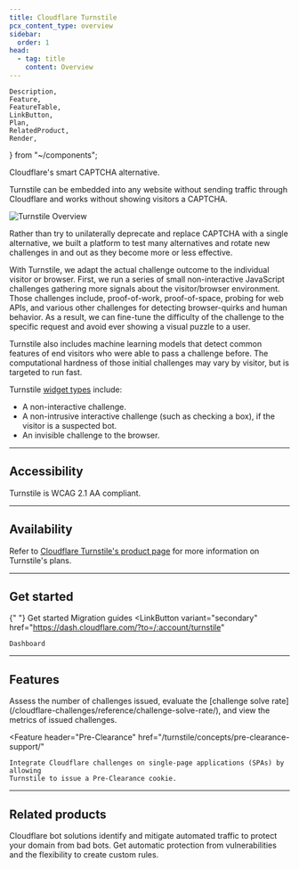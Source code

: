 ```yaml
---
title: Cloudflare Turnstile
pcx_content_type: overview
sidebar:
  order: 1
head:
  - tag: title
    content: Overview
---
```


	Description,
	Feature,
	FeatureTable,
	LinkButton,
	Plan,
	RelatedProduct,
	Render,
} from "~/components";

<Description>

Cloudflare's smart CAPTCHA alternative.

</Description>

Turnstile can be embedded into any website without sending traffic through Cloudflare and works without showing visitors a CAPTCHA.

![Turnstile Overview](~/assets/images/turnstile/turnstile-overview.png)

<Render file="challenge-behavior" />

Rather than try to unilaterally deprecate and replace CAPTCHA with a single alternative, we built a platform to test many alternatives and rotate new challenges in and out as they become more or less effective.

With Turnstile, we adapt the actual challenge outcome to the individual visitor or browser. First, we run a series of small non-interactive JavaScript challenges gathering more signals about the visitor/browser environment. Those challenges include, proof-of-work, proof-of-space, probing for web APIs, and various other challenges for detecting browser-quirks and human behavior. As a result, we can fine-tune the difficulty of the challenge to the specific request and avoid ever showing a visual puzzle to a user.

Turnstile also includes machine learning models that detect common features of end visitors who were able to pass a challenge before. The computational hardness of those initial challenges may vary by visitor, but is targeted to run fast.

Turnstile [widget types](/turnstile/concepts/widget/) include:

- A non-interactive challenge.
- A non-intrusive interactive challenge (such as checking a box), if the visitor is a suspected bot.
- An invisible challenge to the browser.

---

## Accessibility

Turnstile is WCAG 2.1 AA compliant.

---

## Availability

<FeatureTable id="security.turnstile" />

Refer to [Cloudflare Turnstile's product page](https://www.cloudflare.com/products/turnstile/) for more information on Turnstile's plans.

---

## Get started

{" "}
<LinkButton variant="primary" href="/turnstile/get-started/">
	Get started
</LinkButton> <LinkButton variant="secondary" href="/turnstile/migration/">
	Migration guides
</LinkButton> <LinkButton
	variant="secondary"
	href="https://dash.cloudflare.com/?to=/:account/turnstile"
>
	Dashboard
</LinkButton>

---

## Features

<Feature header="Turnstile Analytics" href="/turnstile/turnstile-analytics/">
	Assess the number of challenges issued, evaluate the [challenge solve rate](/cloudflare-challenges/reference/challenge-solve-rate/), and
	view the metrics of issued challenges.
</Feature>

<Feature
	header="Pre-Clearance"
	href="/turnstile/concepts/pre-clearance-support/"
>
	Integrate Cloudflare challenges on single-page applications (SPAs) by allowing
	Turnstile to issue a Pre-Clearance cookie.
</Feature>

---

## Related products

<RelatedProduct header="Bots" href="/bots/" product="bots">
	Cloudflare bot solutions identify and mitigate automated traffic to protect
	your domain from bad bots.
</RelatedProduct>

<RelatedProduct header="WAF" href="/waf/" product="waf">
	Get automatic protection from vulnerabilities and the flexibility to create
	custom rules.
</RelatedProduct>
